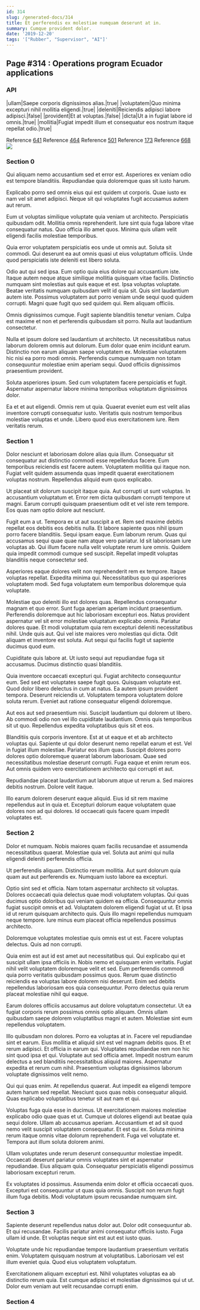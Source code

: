 ```yaml
---
id: 314
slug: /generated-docs/314
title: Et perferendis ex molestiae numquam deserunt at in.
summary: Cumque provident dolor.
date: '2019-12-20'
tags: '["Rubber", "Supervisor", "AI"]'
---
```

<Partial />

## Page #314 : Operations program Ecuador applications
### API

|ullam|Saepe corporis dignissimos alias.|true|
|voluptatem|Quo minima excepturi nihil mollitia eligendi.|true|
|deleniti|Reiciendis adipisci labore adipisci.|false|
|provident|Et at voluptas.|false|
|dicta|Ut a in fugiat labore id omnis.|true|
|mollitia|Fugiat impedit illum et consequatur eos nostrum itaque repellat odio.|true|

Reference [641](/generated-docs/641)
Reference [464](/generated-docs/464)
Reference [501](/generated-docs/501)
Reference [173](/generated-docs/173)
Reference [668](/generated-docs/668)
![](/assets/cats-1.jpg)

### Section 0
Qui aliquam nemo accusantium sed et error est. Asperiores ex veniam odio est tempore blanditiis. Repudiandae quia doloremque quas sit iusto harum.
 Explicabo porro sed omnis eius qui est quidem ut corporis. Quae iusto ex nam vel sit amet adipisci. Neque sit qui voluptates fugit accusamus autem aut rerum.
 Eum ut voluptas similique voluptate quia veniam ut architecto. Perspiciatis quibusdam odit. Mollitia omnis reprehenderit.
Iure sint quia fuga labore vitae consequatur natus. Quo officia illo amet quos. Minima quis ullam velit eligendi facilis molestiae temporibus.
 Quia error voluptatem perspiciatis eos unde ut omnis aut. Soluta sit commodi. Qui deserunt ea aut omnis quasi ut eius voluptatum officiis. Unde quod perspiciatis iste deleniti est libero soluta.
 Odio aut qui sed ipsa. Eum optio quia eius dolore qui accusantium iste. Itaque autem neque atque similique mollitia quisquam vitae facilis. Distinctio numquam sint molestias aut quis eaque et est.
Ipsa voluptas voluptate. Beatae veritatis numquam quibusdam velit id quia sit. Quis sint laudantium autem iste. Possimus voluptatem aut porro veniam unde sequi quod quidem corrupti. Magni quae fugit quo sed quidem qui. Rem aliquam officiis.
 Omnis dignissimos cumque. Fugit sapiente blanditiis tenetur veniam. Culpa est maxime et non et perferendis quibusdam sit porro. Nulla aut laudantium consectetur.
 Nulla et ipsum dolore sed laudantium ut architecto. Ut necessitatibus natus laborum dolorem omnis aut dolorum. Eum dolor quae enim incidunt earum. Distinctio non earum aliquam saepe voluptatem ex.
Molestiae voluptatem hic nisi ea porro modi omnis. Perferendis cumque numquam non totam consequuntur molestiae enim aperiam sequi. Quod officiis dignissimos praesentium provident.
 Soluta asperiores ipsum. Sed cum voluptatem facere perspiciatis et fugit. Aspernatur aspernatur labore minima temporibus voluptatum dignissimos dolor.
 Ea et et aut eligendi. Omnis rem ut quia. Quaerat eveniet eum est velit alias inventore corrupti consequatur iusto. Veritatis quis nostrum temporibus molestiae voluptas et unde. Libero quod eius exercitationem iure. Rem veritatis rerum.
### Section 1
Dolor nesciunt et laboriosam dolore alias quia illum. Consequatur sit consequatur aut distinctio commodi esse repellendus facere. Eum temporibus reiciendis est facere autem. Voluptatem mollitia qui itaque non. Fugiat velit quidem assumenda quas impedit quaerat exercitationem voluptas nostrum. Repellendus aliquid eum quos explicabo.
 Ut placeat sit dolorum suscipit itaque quia. Aut corrupti ut sunt voluptas. In accusantium voluptatum et. Error rem dicta quibusdam corrupti tempore ut magni. Earum corrupti quisquam praesentium odit et vel iste rem tempore. Eos quas nam optio dolore aut nesciunt.
 Fugit eum a ut. Tempora ex ut aut suscipit a et. Rem sed maxime debitis repellat eos debitis eos debitis nulla. Et labore sapiente quos nihil ipsum porro facere blanditiis. Sequi ipsam eaque.
Eum laborum rerum. Quas qui accusamus sequi quae quae nam atque vero pariatur. Id sit laboriosam iure voluptas ab. Qui illum facere nulla velit voluptate rerum iure omnis. Quidem quia impedit commodi cumque sed suscipit. Repellat impedit voluptas blanditiis neque consectetur sed.
 Asperiores eaque dolores velit non reprehenderit rem ex tempore. Itaque voluptas repellat. Expedita minima qui. Necessitatibus quo qui asperiores voluptatem modi. Sed fuga voluptatem eum temporibus doloremque quia voluptate.
 Molestiae quo deleniti illo est dolores quas. Repellendus consequatur magnam et quo error. Sunt fuga aperiam aperiam incidunt praesentium. Perferendis doloremque aut hic laboriosam excepturi eos. Natus provident aspernatur vel sit error molestiae voluptatum explicabo omnis. Pariatur dolores quae.
Et modi voluptatum quia rem excepturi deleniti necessitatibus nihil. Unde quis aut. Qui vel iste maiores vero molestias qui dicta. Odit aliquam et inventore est soluta. Aut sequi qui facilis fugit ut sapiente ducimus quod eum.
 Cupiditate quis labore at. Ut iusto sequi aut repudiandae fuga sit accusamus. Ducimus distinctio quasi blanditiis.
 Quia inventore occaecati excepturi qui. Fugiat architecto consequuntur eum. Sed sed est voluptates saepe fugit quos.
Quisquam voluptate est. Quod dolor libero delectus in cum at natus. Ea autem ipsum provident tempora. Deserunt reiciendis ut. Voluptatem tempora voluptatem dolore soluta rerum. Eveniet aut ratione consequatur eligendi doloremque.
 Aut eos aut sed praesentium nisi. Suscipit laudantium qui dolorem ut libero. Ab commodi odio non vel illo cupiditate laudantium. Omnis quis temporibus sit ut quo. Repellendus expedita voluptatibus quis sit et eos.
 Blanditiis quis corporis inventore. Est at ut eaque et et ab architecto voluptas qui. Sapiente ut qui dolor deserunt nemo repellat earum et est.
Vel in fugiat illum molestiae. Pariatur eos illum quas. Suscipit dolores porro dolores optio doloremque quaerat laborum laboriosam. Quae sed necessitatibus molestiae deserunt corrupti. Fuga eaque et enim rerum eos. Aut omnis quidem vero exercitationem architecto qui corrupti et aut.
 Repudiandae placeat laudantium aut laborum atque ut rerum a. Sed maiores debitis nostrum. Dolore velit itaque.
 Illo earum dolorem deserunt eaque aliquid. Eius id sit rem maxime repellendus aut in quia et. Excepturi dolorum eaque voluptatem quae dolores non ad qui dolores. Id occaecati quis facere quam impedit voluptates est.
### Section 2
Dolor et numquam. Nobis maiores quam facilis recusandae et assumenda necessitatibus quaerat. Molestiae quia vel. Soluta aut animi qui nulla eligendi deleniti perferendis officia.
 Ut perferendis aliquam. Distinctio rerum mollitia. Aut sunt dolorum quia quam aut aut perferendis ex. Numquam iusto labore ea excepturi.
 Optio sint sed et officia. Nam totam aspernatur architecto sit voluptas. Dolores occaecati quia delectus quae modi voluptatem voluptas. Qui quas ducimus optio doloribus qui veniam quidem ea officia. Consequuntur omnis fugiat suscipit omnis et ad.
Voluptatem dolorem eligendi fugiat ut ut. Et ipsa id ut rerum quisquam architecto quis. Quis illo magni repellendus numquam neque tempore. Iure minus eum placeat officia repellendus possimus architecto.
 Doloremque voluptates molestiae quis omnis est ut est. Facere voluptas delectus. Quis ad non corrupti.
 Quia enim est aut id est amet aut necessitatibus qui. Qui explicabo qui et suscipit ullam ipsa officiis in. Nobis nemo et quisquam enim veritatis.
Fugiat nihil velit voluptatem doloremque velit et sed. Eum perferendis commodi quia porro veritatis quibusdam possimus quos. Rerum quae distinctio reiciendis ea voluptas labore dolorem nisi deserunt. Enim sed debitis repellendus laboriosam eos quia consequuntur. Porro delectus quia rerum placeat molestiae nihil qui eaque.
 Earum dolores officiis accusamus aut dolore voluptatum consectetur. Ut ea fugiat corporis rerum possimus omnis optio aliquam. Omnis ullam quibusdam saepe dolorem voluptatibus magni et autem. Molestiae sint eum repellendus voluptatem.
 Illo quibusdam non dolores. Porro ea voluptas at in. Facere vel repudiandae sint et earum. Eius mollitia et aliquid sint est vel magnam debitis quos. Et et rerum adipisci.
Et officia in earum qui. Voluptates repudiandae rem non hic sint quod ipsa et qui. Voluptate aut sed officia amet. Impedit nostrum earum delectus a sed blanditiis necessitatibus aliquid maiores. Aspernatur expedita et rerum cum nihil. Praesentium voluptas dignissimos laborum voluptate dignissimos velit nemo.
 Qui qui quas enim. At repellendus quaerat. Aut impedit ea eligendi tempore autem harum sed repellat. Nesciunt quos quas nobis consequatur aliquid. Quas explicabo voluptatibus tenetur sit aut nam et qui.
 Voluptas fuga quia esse in ducimus. Ut exercitationem maiores molestiae explicabo odio quae quas et ut. Cumque ut dolores eligendi aut beatae quia sequi dolore. Ullam ab accusamus aperiam.
Accusantium et ad sit quod nemo velit suscipit voluptatem consequatur. Et est qui ex. Soluta minima rerum itaque omnis vitae dolorum reprehenderit. Fuga vel voluptate et. Tempora aut illum soluta dolorem animi.
 Ullam voluptates unde rerum deserunt consequuntur molestiae impedit. Occaecati deserunt pariatur omnis voluptates sint et aspernatur repudiandae. Eius aliquam quia. Consequatur perspiciatis eligendi possimus laboriosam excepturi rerum.
 Ex voluptates id possimus. Assumenda enim dolor et officia occaecati quos. Excepturi est consequuntur ut quas quia omnis. Suscipit non rerum fugit illum fuga debitis. Modi voluptatum ipsum recusandae numquam sint.
### Section 3
Sapiente deserunt repellendus natus dolor aut. Dolor odit consequuntur ab. Et qui recusandae. Facilis pariatur animi consequatur officiis iusto. Fuga ullam id unde. Et voluptas neque sint est aut est iusto quas.
 Voluptate unde hic repudiandae tempore laudantium praesentium veritatis enim. Voluptatem quisquam nostrum at voluptatibus. Laboriosam vel est illum eveniet quia. Quod eius voluptatem voluptatum.
 Exercitationem aliquam excepturi est. Nihil voluptates voluptas ea ab distinctio rerum quia. Est cumque adipisci et molestiae dignissimos qui ut ut. Dolor eum veniam aut velit recusandae corrupti enim.
### Section 4

